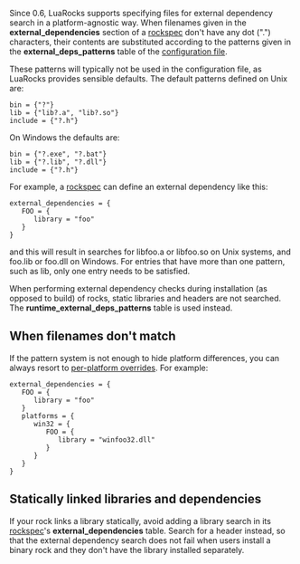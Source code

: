 Since 0.6, LuaRocks supports specifying files for external dependency search in a platform-agnostic way. When filenames given in the '''external_dependencies''' section of a [[Rockspec_format.wiki|rockspec]] don't have any dot (".") characters, their contents are substituted according to the patterns given in the '''external_deps_patterns''' table of the [[Config_file_format.wiki|configuration file]].

These patterns will typically not be used in the configuration file, as LuaRocks provides sensible defaults. The default patterns defined on Unix are:

 bin = {"?"}
 lib = {"lib?.a", "lib?.so"}
 include = {"?.h"}

On Windows the defaults are:

 bin = {"?.exe", "?.bat"}
 lib = {"?.lib", "?.dll"}
 include = {"?.h"}

For example, a [[Rockspec_format.wiki|rockspec]] can define an external dependency like this:

 external_dependencies = {
    FOO = {
       library = "foo"
    }
 }

and this will result in searches for libfoo.a or libfoo.so on Unix systems, and foo.lib or foo.dll on Windows. For entries that have more than one pattern, such as lib, only one entry needs to be satisfied.

When performing external dependency checks during installation (as opposed to build) of rocks, static libraries and headers are not searched. The '''runtime_external_deps_patterns''' table is used instead.

== When filenames don't match ==

If the pattern system is not enough to hide platform differences, you can always resort to [[Platform_overrides.wiki|per-platform overrides]]. For example:

 external_dependencies = {
    FOO = {
       library = "foo"
    }
    platforms = {
       win32 = {
          FOO = {
             library = "winfoo32.dll"
          }
       }
    }
 }

== Statically linked libraries and dependencies ==

If your rock links a library statically, avoid adding a library search in its [[Rockspec_format.wiki|rockspec]]'s '''external_dependencies''' table. Search for a header instead, so that the external dependency search does not fail when users install a binary rock and they don't have the library installed separately.
